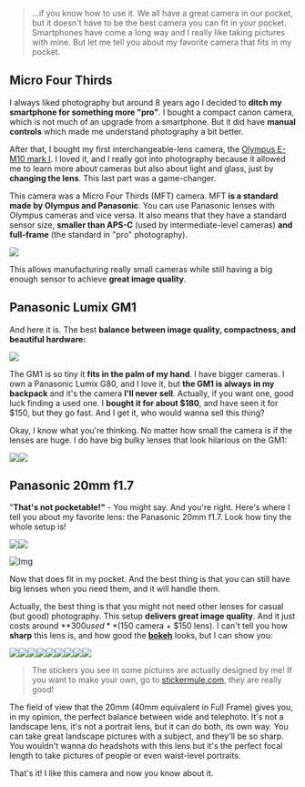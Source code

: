 > ...if you know how to use it. We all have a great camera in our pocket, but it doesn't have to be the best camera you can fit in your pocket. Smartphones have come a long way and I really like taking pictures with mine. But let me tell you about my favorite camera that fits in my pocket.

## Micro Four Thirds

I always liked photography but around 8 years ago I decided to **ditch my smartphone for something more "pro"**. I bought a compact canon camera, which is not much of an upgrade from a smartphone. But it did have **manual controls** which made me understand photography a bit better.

After that, I bought my first interchangeable-lens camera, the [Olympus E-M10 mark I](https://www.amazon.es/Olympus-OM-D-M10-pantalla-estabilizador/dp/B00HWRHBVK?th=1). I loved it, and I really got into photography because it allowed me to learn more about cameras but also about light and glass, just by **changing the lens**. This last part was a game-changer.

This camera was a Micro Four Thirds (MFT) camera. MFT **is a standard made by Olympus and Panasonic**. You can use Panasonic lenses with Olympus cameras and vice versa. It also means that they have a standard sensor size, **smaller than APS-C** (used by intermediate-level cameras) **and full-frame** (the standard in "pro" photography).

![](https://ik.imagekit.io/pablopunk/posts/sensor-size-mft-apsc-full-frame.png)

This allows manufacturing really small cameras while still having a big enough sensor to achieve **great image quality**.

## Panasonic Lumix GM1

And here it is. The best **balance between image quality, compactness, and beautiful hardware:**

![](https://ik.imagekit.io/pablopunk/posts/panasonic-lumix-gm1-b-w.JPG)

The GM1 is so tiny it **fits in the palm of my hand**. I have bigger cameras. I own a Panasonic Lumix G80, and I love it, but **the GM1 is always in my backpack** and it's the camera **I'll never sell**. Actually, if you want one, good luck finding a used one. I **bought it for about $180**, and have seen it for $150, but they go fast. And I get it, who would wanna sell this thing?

Okay, I know what you're thinking. No matter how small the camera is if the lenses are huge. I do have big bulky lenses that look hilarious on the GM1:

![](https://ik.imagekit.io/pablopunk/posts/gm1-zoom.JPG)![](https://ik.imagekit.io/pablopunk/posts/gm1-tele.JPG)

## Panasonic 20mm f1.7

"**That's not pocketable!"** - You might say. And you're right. Here's where I tell you about my favorite lens: the Panasonic 20mm f1.7. Look how tiny the whole setup is!

![](https://ik.imagekit.io/pablopunk/posts/gm1-20mm.JPG)![](https://ik.imagekit.io/pablopunk/posts/gm1-20mm.JPG)

![Img](https://ik.imagekit.io/pablopunk/posts/lumix-gm1-pocket)

Now that does fit in my pocket. And the best thing is that you can still have big lenses when you need them, and it will handle them.

Actually, the best thing is that you might not need other lenses for casual (but good) photography. This setup **delivers great image quality**. And it just costs around **$300 used** ($150 camera + $150 lens). I can't tell you how **sharp** this lens is, and how good the **[bokeh](https://en.wikipedia.org/wiki/Bokeh)** looks, but I can show you:

![](https://ik.imagekit.io/pablopunk/posts/p1050618.jpeg)![](https://ik.imagekit.io/pablopunk/posts/p1050615.jpeg)![](https://ik.imagekit.io/pablopunk/posts/p1050595.jpeg)![](https://ik.imagekit.io/pablopunk/posts/p1050583.jpeg)![](https://ik.imagekit.io/pablopunk/posts/p1050516.jpeg)![](https://ik.imagekit.io/pablopunk/posts/p1050508.jpeg)![](https://ik.imagekit.io/pablopunk/posts/stickers.JPG)![](https://ik.imagekit.io/pablopunk/posts/moriarty.JPG)![](https://ik.imagekit.io/pablopunk/posts/earbuds-nothing-ear.JPG)

> The stickers you see in some pictures are actually designed by me! If you want to make your own, go to [stickermule.com](https://www.stickermule.com/es), they are really good!

The field of view that the 20mm (40mm equivalent in Full Frame) gives you, in my opinion, the perfect balance between wide and telephoto. It's not a landscape lens, it's not a portrait lens, but it can do both, its own way. You can take great landscape pictures with a subject, and they'll be so sharp. You wouldn't wanna do headshots with this lens but it's the perfect focal length to take pictures of people or even waist-level portraits.

That's it! I like this camera and now you know about it.
